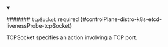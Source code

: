 


<details className="config-field" data-expandable="true" open>
<summary>

####### `tcpSocket` <span className="config-field-required" data-required="false">required</span> <span className="config-field-type"></span> <span className="config-field-default"></span> <span className="config-field-enum"></span> {#controlPlane-distro-k8s-etcd-livenessProbe-tcpSocket}

TCPSocket specifies an action involving a TCP port.

</summary>

<PartialTcpsocketreference />


</details>
